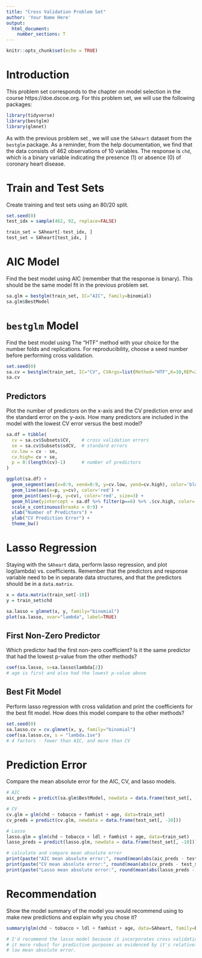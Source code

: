 ```yaml
---
title: "Cross Validation Problem Set"
author: 'Your Name Here'
output: 
  html_document:
    number_sections: T
---
```


```r
knitr::opts_chunk$set(echo = TRUE)
```

# Introduction

This problem set corresponds to the chapter on model selection in the course https://doe.dscoe.org. For this problem set, we will use the following packages:

```r
library(tidyverse)
library(bestglm)
library(glmnet)
```

As with the previous problem set , we will use the `SAheart` dataset from the `bestglm` package. As a reminder, from the help documentation, we find that the data consists of 462 observations of 10 variables. The response is `chd`, which is a binary variable indicating the presence (1) or absence (0) of coronary heart disease. 

# Train and Test Sets

Create training and test sets using an 80/20 split.

```r
set.seed(0)
test_idx = sample(462, 92, replace=FALSE)

train_set = SAheart[-test_idx, ]
test_set = SAheart[test_idx, ]
```

# AIC Model

Find the best model using AIC (remember that the response is binary). This should be the same model fit in the previous problem set.

```r
sa.glm = bestglm(train_set, IC="AIC", family=binomial)
sa.glm$BestModel
```

# `bestglm` Model

Find the best model using The "HTF" method with your choice for the number folds and replications. For reproducibility, choose a seed number before performing cross validation.

```r
set.seed(0)
sa.cv = bestglm(train_set, IC="CV", CVArgs=list(Method="HTF",K=10,REP=2), family=binomial)
sa.cv
```

## Predictors

Plot the number of predictors on the x-axis and the CV prediction error and the standard error on the y-axis. How many predictors are included in the model with the lowest CV error versus the best model?

```r
sa.df = tibble(
  cv = sa.cv$Subsets$CV,    # cross validation errors
  se = sa.cv$Subsets$sdCV,  # standard errors
  cv.low = cv - se,
  cv.high= cv + se,
  p = 0:(length(cv)-1)      # number of predictors
)

ggplot(sa.df) +
  geom_segment(aes(x=0:9, xend=0:9, y=cv.low, yend=cv.high), color='blue') +
  geom_line(aes(x=p, y=cv), color='red') +
  geom_point(aes(x=p, y=cv), color='red', size=3) +
  geom_hline(yintercept = sa.df %>% filter(p==6) %>% .$cv.high, color='blue', linetype=2) +
  scale_x_continuous(breaks = 0:9) +
  xlab("Number of Predictors") +
  ylab("CV Prediction Error") +
  theme_bw()
```

# Lasso Regression

Staying with the `SAheart` data, perform lasso regression, and plot log(lambda) vs. coefficients. Remember that the predictors and response variable need to be in separate data structures, and that the predictors should be in a `data.matrix`.

```r
x = data.matrix(train_set[-10])
y = train_set$chd

sa.lasso = glmnet(x, y, family="binomial")
plot(sa.lasso, xvar="lambda", label=TRUE)
```

## First Non-Zero Predictor

Which predictor had the first non-zero coefficient? Is it the same predictor that had the lowest p-value from the other methods?

```r
coef(sa.lasso, s=sa.lasso$lambda[2])
# age is first and also had the lowest p-value above
```

## Best Fit Model

Perform lasso regression with cross validation and print the coefficients for the best fit model. How does this model compare to the other methods?

```r
set.seed(0)
sa.lasso.cv = cv.glmnet(x, y, family="binomial")
coef(sa.lasso.cv, s = "lambda.1se")
# 4 factors - fewer than AIC, and more than CV
```

# Prediction Error

Compare the mean absolute error for the AIC, CV, and lasso models.

```r
# AIC
aic_preds = predict(sa.glm$BestModel, newdata = data.frame(test_set[, -10]))

# CV
cv.glm = glm(chd ~ tobacco + famhist + age, data=train_set)
cv_preds = predict(cv.glm, newdata = data.frame(test_set[, -10]))

# Lasso
lasso.glm = glm(chd ~ tobacco + ldl + famhist + age, data=train_set)
lasso_preds = predict(lasso.glm, newdata = data.frame(test_set[, -10]))

# calculate and compare mean absolute error
print(paste("AIC mean absolute error:", round(mean(abs(aic_preds - test_set$chd)), 3)))
print(paste("CV mean absolute error:", round(mean(abs(cv_preds - test_set$chd)), 3)))
print(paste("Lasso mean absolute error:", round(mean(abs(lasso_preds - test_set$chd)), 3)))
```

# Recommendation

Show the model summary of the model you would recommend using to make new predictions and explain why you chose it?

```r
summary(glm(chd ~ tobacco + ldl + famhist + age, data=SAheart, family=binomial))

# I'd recommend the lasso model because it incorporates cross validation, making 
# it more robust for predictive purposes as evidenced by it's relatively
# low mean absolute error.
```